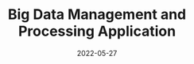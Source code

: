 ---
title: Big Data Management and Processing Application
icon: /images/projects/bigdatamgtproc/icon.png
screenshot: /images/projects/bigdatamgtproc/screen.png
url: https://github.com/itsashleyooi/Big-Data-Mgmt-Proc-App
date: "2022-05-27"
category: "Application"
tags:
  - Kafka
  - Spark
  - MongoDB
features:
  - Processing Data Stream, Data Visualization (Streaming, Static) 
  - 5 datasets provided by Monash University (hotspot_historic.csv, climate_historic.csv, hotspot_AQUA_streaming.csv, hotspot_TERRA_streaming.csv, climate_streaming.csv)
---